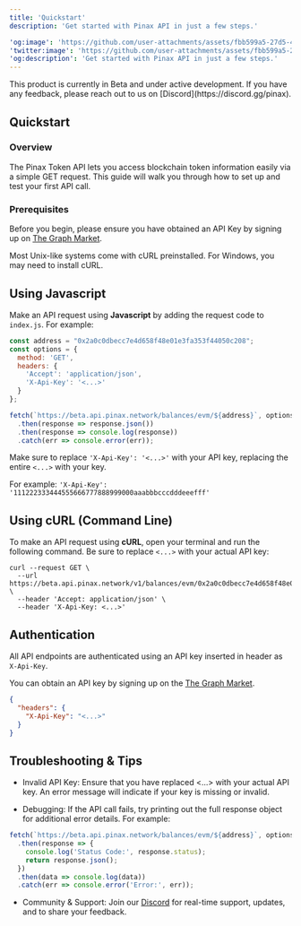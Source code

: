 ```yaml
---
title: 'Quickstart'
description: 'Get started with Pinax API in just a few steps.'

'og:image': 'https://github.com/user-attachments/assets/fbb599a5-27d5-4c77-8c04-698d836c8f64'
'twitter:image': 'https://github.com/user-attachments/assets/fbb599a5-27d5-4c77-8c04-698d836c8f64'
'og:description': 'Get started with Pinax API in just a few steps.'
---
```


<Note>
  This product is currently in Beta and under active development.
  If you have any feedback, please reach out to us on [Discord](https://discord.gg/pinax).
</Note>

## Quickstart

### Overview
The Pinax Token API lets you access blockchain token information easily via a simple GET request. This guide will walk you through how to set up and test your first API call.

### Prerequisites
Before you begin, please ensure you have obtained an API Key by signing up on [The Graph Market](https://thegraph.market/).

<Note> Most Unix-like systems come with cURL preinstalled. For Windows, you may need to install cURL. </Note>

## Using Javascript

Make an API request using **Javascript** by adding the request code to `index.js`. For example:
```javascript index.js
const address = "0x2a0c0dbecc7e4d658f48e01e3fa353f44050c208";
const options = {
  method: 'GET',
  headers: {
    'Accept': 'application/json',
    'X-Api-Key': '<...>'
  }
};

fetch(`https://beta.api.pinax.network/balances/evm/${address}`, options)
  .then(response => response.json())
  .then(response => console.log(response))
  .catch(err => console.error(err));
```
Make sure to replace `'X-Api-Key': '<...>'` with your API key, replacing the entire `<...>` with your key. 

For example: `'X-Api-Key': '111222333444555666777888999000aaabbbcccdddeeefff'`

## Using cURL (Command Line)
To make an API request using **cURL**, open your terminal and run the following command. Be sure to replace `<...>` with your actual API key:

```curl
curl --request GET \
  --url https://beta.api.pinax.network/v1/balances/evm/0x2a0c0dbecc7e4d658f48e01e3fa353f44050c208 \
  --header 'Accept: application/json' \
  --header 'X-Api-Key: <...>'
```

## Authentication

All API endpoints are authenticated using an API key inserted in header as `X-Api-Key`.

You can obtain an API key by signing up on the [The Graph Market](https://thegraph.market/).

```json
{
  "headers": {
    "X-Api-Key": "<...>"
  }
}
```

## Troubleshooting & Tips

- Invalid API Key:
Ensure that you have replaced <...> with your actual API key. An error message will indicate if your key is missing or invalid.

- Debugging:
If the API call fails, try printing out the full response object for additional error details. For example:
```javascript index.js
fetch(`https://beta.api.pinax.network/balances/evm/${address}`, options)
  .then(response => {
    console.log('Status Code:', response.status);
    return response.json();
  })
  .then(data => console.log(data))
  .catch(err => console.error('Error:', err));
```

- Community & Support:
Join our [Discord](https://discord.gg/pinax) for real-time support, updates, and to share your feedback.
